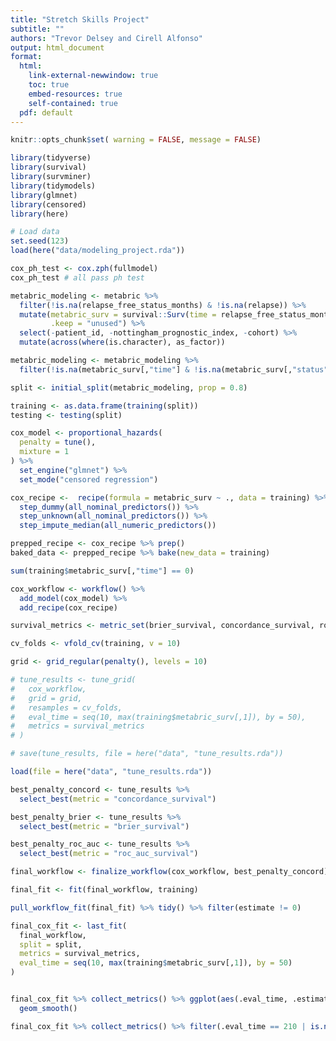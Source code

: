 ```yaml
---
title: "Stretch Skills Project"
subtitle: ""
authors: "Trevor Delsey and Cirell Alfonso"
output: html_document
format: 
  html: 
    link-external-newwindow: true
    toc: true
    embed-resources: true
    self-contained: true
  pdf: default 
---
```

```r
knitr::opts_chunk$set( warning = FALSE, message = FALSE)
```
``` r
library(tidyverse)
library(survival)
library(survminer)
library(tidymodels)
library(glmnet)
library(censored)
library(here)
```

```r
# Load data
set.seed(123)
load(here("data/modeling_project.rda"))

```

```r

cox_ph_test <- cox.zph(fullmodel)
cox_ph_test # all pass ph test

metabric_modeling <- metabric %>% 
  filter(!is.na(relapse_free_status_months) & !is.na(relapse)) %>% 
  mutate(metabric_surv = survival::Surv(time = relapse_free_status_months + .001, event = relapse == 1), 
         .keep = "unused") %>% 
  select(-patient_id, -nottingham_prognostic_index, -cohort) %>% 
  mutate(across(where(is.character), as_factor)) 

metabric_modeling <- metabric_modeling %>%
  filter(!is.na(metabric_surv[,"time"] & !is.na(metabric_surv[,"status"])))

```

```r
split <- initial_split(metabric_modeling, prop = 0.8)

training <- as.data.frame(training(split))
testing <- testing(split)

```

```r
cox_model <- proportional_hazards(
  penalty = tune(), 
  mixture = 1
) %>% 
  set_engine("glmnet") %>% 
  set_mode("censored regression")

cox_recipe <-  recipe(formula = metabric_surv ~ ., data = training) %>% 
  step_dummy(all_nominal_predictors()) %>% 
  step_unknown(all_nominal_predictors()) %>% 
  step_impute_median(all_numeric_predictors())

prepped_recipe <- cox_recipe %>% prep()
baked_data <- prepped_recipe %>% bake(new_data = training)

sum(training$metabric_surv[,"time"] == 0)

```

```r
cox_workflow <- workflow() %>%
  add_model(cox_model) %>%
  add_recipe(cox_recipe)

```

```r
survival_metrics <- metric_set(brier_survival, concordance_survival, roc_auc_survival)

cv_folds <- vfold_cv(training, v = 10)

grid <- grid_regular(penalty(), levels = 10)

# tune_results <- tune_grid(
#   cox_workflow,
#   grid = grid,
#   resamples = cv_folds,
#   eval_time = seq(10, max(training$metabric_surv[,1]), by = 50),
#   metrics = survival_metrics
# )

# save(tune_results, file = here("data", "tune_results.rda"))

load(file = here("data", "tune_results.rda"))

best_penalty_concord <- tune_results %>%
  select_best(metric = "concordance_survival")

best_penalty_brier <- tune_results %>%
  select_best(metric = "brier_survival")

best_penalty_roc_auc <- tune_results %>%
  select_best(metric = "roc_auc_survival")

```

```r
final_workflow <- finalize_workflow(cox_workflow, best_penalty_concord)

final_fit <- fit(final_workflow, training)

pull_workflow_fit(final_fit) %>% tidy() %>% filter(estimate != 0)

final_cox_fit <- last_fit(
  final_workflow, 
  split = split,
  metrics = survival_metrics, 
  eval_time = seq(10, max(training$metabric_surv[,1]), by = 50)
)


final_cox_fit %>% collect_metrics() %>% ggplot(aes(.eval_time, .estimate, color = .metric)) +
  geom_smooth()

final_cox_fit %>% collect_metrics() %>% filter(.eval_time == 210 | is.na(.eval_time))
```


